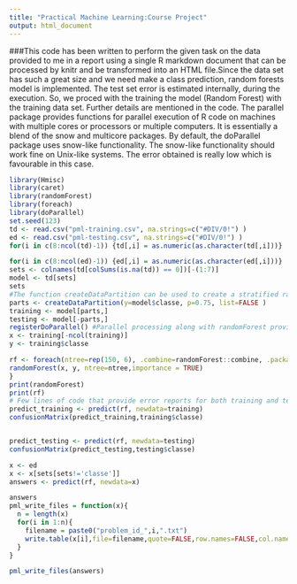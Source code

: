 ```yaml
---
title: "Practical Machine Learning:Course Project"
output: html_document
---
```

###This code has been written to perform the given task on the data provided to me in a report using a single R markdown document that can be processed by knitr and be transformed into an HTML file.Since the data set has such a great size and we need make a class prediction, random forests model is implemented. The test set error is estimated internally, during the execution. So, we proced with the training the model (Random Forest) with the training data set. Further details are mentioned in the code. The parallel package provides functions for parallel execution of R code on machines with multiple cores or processors or multiple computers. It is essentially a blend of the snow and multicore packages. By default, the doParallel package uses snow-like functionality. The snow-like functionality should work fine on Unix-like systems. The error obtained is really low which is favourable in this case.

```r
library(Hmisc)
library(caret)
library(randomForest)
library(foreach)
library(doParallel)
set.seed(123)
td <- read.csv("pml-training.csv", na.strings=c("#DIV/0!") )
ed <- read.csv("pml-testing.csv", na.strings=c("#DIV/0!") )
for(i in c(8:ncol(td)-1)) {td[,i] = as.numeric(as.character(td[,i]))}

for(i in c(8:ncol(ed)-1)) {ed[,i] = as.numeric(as.character(ed[,i]))}
sets <- colnames(td[colSums(is.na(td)) == 0])[-(1:7)]
model <- td[sets]
sets
#The function createDataPartition can be used to create a stratified random sample of the data into training and validation sets with 75% of the data in the training set and the rest in the test/validation set
parts <- createDataPartition(y=model$classe, p=0.75, list=FALSE )
training <- model[parts,]
testing <- model[-parts,]
registerDoParallel() #Parallel processing along with randomForest provides great speed.
x <- training[-ncol(training)]
y <- training$classe

rf <- foreach(ntree=rep(150, 6), .combine=randomForest::combine, .packages='randomForest') %dopar% {
randomForest(x, y, ntree=ntree,importance = TRUE) 
}
print(randomForest)
print(rf)
# Few lines of code that provide error reports for both training and test data.
predict_training <- predict(rf, newdata=training)
confusionMatrix(predict_training,training$classe)


predict_testing <- predict(rf, newdata=testing)
confusionMatrix(predict_testing,testing$classe)

x <- ed
x <- x[sets[sets!='classe']]
answers <- predict(rf, newdata=x)

answers
pml_write_files = function(x){
  n = length(x)
  for(i in 1:n){
    filename = paste0("problem_id_",i,".txt")
    write.table(x[i],file=filename,quote=FALSE,row.names=FALSE,col.names=FALSE)
  }
}

pml_write_files(answers)
```